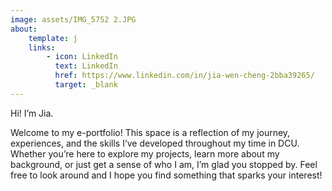 ```yaml
---
image: assets/IMG_5752 2.JPG
about:
    template: j
    links:
        - icon: LinkedIn
          text: LinkedIn
          href: https://www.linkedin.com/in/jia-wen-cheng-2bba39265/
          target: _blank
---
```


Hi! I'm Jia.

Welcome to my e-portfolio! This space is a reflection of my journey, experiences, and the skills I’ve developed throughout my time in DCU. Whether you’re here to explore my projects, learn more about my background, or just get a sense of who I am, I’m glad you stopped by. Feel free to look around and I hope you find something that sparks your interest!

